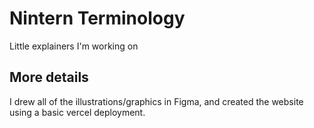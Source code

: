
# Nintern Terminology

Little explainers I'm working on

## More details

I drew all of the illustrations/graphics in Figma, and created the website using a basic vercel deployment. 

